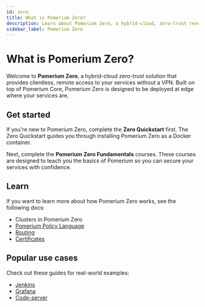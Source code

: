 ```yaml
---
id: zero
title: What is Pomerium Zero?
description: Learn about Pomerium Zero, a hybrid-cloud, zero-trust reverse proxy that provides seamless access to your services.
sidebar_label: Pomerium Zero
---
```


# What is Pomerium Zero?

Welcome to **Pomerium Zero**, a hybrid-cloud zero-trust solution that provides clientless, remote access to your services without a VPN. Built on top of Pomerium Core, Pomerium Zero is designed to be deployed at edge where your services are.

## Get started

If you're new to Pomerium Zero, complete the **Zero Quickstart** first. The Zero Quickstart guides you through installing Pomerium Zero as a Docker container.

Next, complete the **Pomerium Zero Fundamentals** courses. These courses are designed to teach you the basics of Pomerium so you can secure your services with confidence.

## Learn

If you want to learn more about how Pomerium Zero works, see the following docs:

- Clusters in Pomerium Zero
- [Pomerium Policy Language](/docs/capabilities/ppl)
- [Routing](/docs/capabilities/routing)
- [Certificates](/docs/concepts/certificates)

## Popular use cases

Check out these guides for real-world examples:

- [Jenkins](/docs/guides/jenkins)
- [Grafana](/docs/guides/grafana)
- [Code-server](/docs/guides/code-server)
